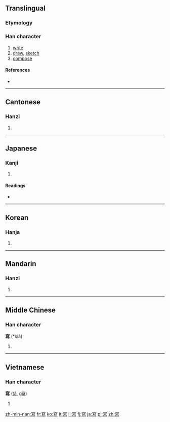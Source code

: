 {{also|写|冩}}
==Translingual==

===Etymology===
{{Han compound|宀|舄|c1=s|c2=p|ls=psc}}

===Han character===
{{Han char|rn=40|rad=宀|as=12|sn=15|four=3032<sub>7</sub>|canj=十竹X火 (JHXF)}}

# [[write]]
# [[draw]], [[sketch]]
# [[compose]]

====References====
* {{Han ref|kx=0292.040|dkj=07320|dj=0578.030|hdz=20953.140|uh=5BEB|ud=23531|bh=BC67|bd=48231}}

----

==Cantonese==

===Hanzi===
{{yue-hanzi|jyut=|y=se2|sim=写}}

# {{defn|lang=yue|sort=宀12}}

----

==Japanese==

===Kanji===
{{ja-kanji|grade=|rs=宀12}}

# {{defn|lang=ja|sort=宀12}}

====Readings====
* {{ja-readings|on=[[しゃ]] (sha)|kun=[[うつす]] (utsusu)}}

----

==Korean==

===Hanja===
{{ko-hanja|hangeul=사|rv=sa|mr=sa}}

# {{defn|lang=ko|sort=宀12}}

----

==Mandarin==

===Hanzi===
{{cmn-hanzi|sim=写|pin=[[xiě]] ([[xie3]])|wg=hsieh<sup>3</sup>}}

# {{defn|lang=cmn|sort=宀12}}

----

==Middle Chinese==

===Han character===
'''寫''' (*siǎ)<!--asterisk indicates that this is a reconstructed pronunciation-->

# {{defn|lang=zhx-mid|sort=宀12}}

----

==Vietnamese==

===Han character===
'''寫''' ([[tả]], [[giã]])<!--additional pronunciations given at vi:Wiktionary; why does vi:Wiktionary have more pronunciations than the Nom Foundation database?-->

# {{defn|lang=vi|sort=宀12}}

[[zh-min-nan:寫]]
[[fr:寫]]
[[ko:寫]]
[[lt:寫]]
[[li:寫]]
[[fj:寫]]
[[ja:寫]]
[[pl:寫]]
[[zh:寫]]